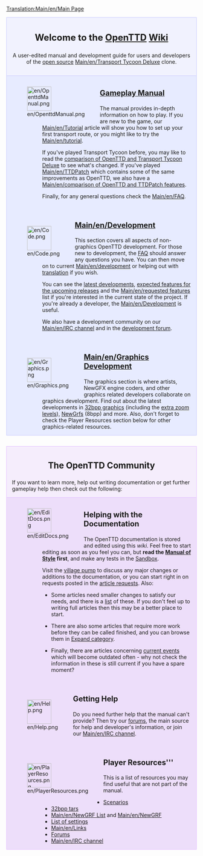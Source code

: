 {{en/Translation|origin= Main Page
|from  = en
|to    = lb
|Percentage =0
}}
[[Translation:Main/en/Main Page]]{{en/-}}
<div style="background-color: #f1f2fe; border: 1px solid #c7c8fe; margin: 0; padding: 1em 1em 1em 1em; text-align:center">
<div style="font-size:1.7em; font-weight:bold">Welcome to the <span class="plainlinks">[http://www.openttd.org/ OpenTTD]</span> [http://www.wikipedia.org/wiki/wiki Wiki]</div>
A user-edited manual and development guide for users and developers of the [http://www.opensource.org/ open source] [[Main/en/Transport Tycoon Deluxe]] clone.
</div>
<div style="background-color: #E7EBFF; border: 1px solid #c7c8fe; border-top:none; padding: 1em 1em 0em 1em; margin-bottom:2em">
<div style="float:left">[[File:en/OpenttdManual.png|64px]]</div>
<div style="margin-left:80px; margin-bottom:4em">
<div style="font-size:1.4em; font-weight:bold">[[Main/en/OpenTTD|Gameplay Manual]]</div>
The manual provides in-depth information on how to play.  If you are new to the game, our [[Main/en/Tutorial]] article will show you how to set up your first transport route, or you might like to try the [[Main/en/tutorial]]. 

If you've played Transport Tycoon before, you may like to read the [[Main/en/Changes from TTD|comparison of OpenTTD and Transport Tycoon Deluxe]] to see what's changed. If you've played [[Main/en/TTDPatch]] which contains some of the same improvements as OpenTTD, we also have a [[Main/en/comparison of OpenTTD and TTDPatch features]].

Finally, for any general questions check the [[Main/en/FAQ]].
</div>

<div style="float:left">[[File:en/Code.png|64px]]</div>
<div style="margin-left:80px; margin-bottom:4em">
<div style="font-size:1.4em; font-weight:bold">[[Main/en/Development]]</div>
This section covers all aspects of non-graphics OpenTTD development. For those new to development, the [[Main/en/FAQ development|FAQ]] should answer any questions you have.  You can then move on to current [[Main/en/development]] or helping out with [[Main/en/Internationalization|translation]] if you wish. 

You can see the [[Main/en/Recent and Current Developments|latest developments]], [[Main/en/roadmap|expected features for the upcoming releases]] and the [[Main/en/requested features]] list if you're interested in the current state of the project. If you're already a developer, the [[Main/en/Development]] is useful.

We also have a development community on our [[Main/en/IRC channel]] and in the [http://www.tt-forums.net/viewforum.php?f=33 development forum].
</div>

<div style="float:left">[[File:en/Graphics.png|64px]]</div>
<div style="margin-left:80px; margin-bottom:1em; min-height:64px">
<div style="font-size:1.4em; font-weight:bold">[[Main/en/Graphics Development]]</div>
The graphics section is where artists, NewGFX engine coders, and other graphics related developers collaborate on graphics development. Find out about the latest developments in [[Main/en/32bit Graphics Development|32bpp graphics]] (including the [[Main/en/Playing with 32 bpp graphics|extra zoom levels]]), [[Main/en/NewGRF|NewGrfs]] (8bpp) and more. Also, don't forget to check the Player Resources section below for other graphics-related resources.
</div>

</div>

<div style="background-color: #F5EDFC; border: 1px solid #E1BBFF; margin: 0; padding: 1em 1em 0em 1em;">
<div style="font-size:1.6em; font-weight:bold; text-align:center">The OpenTTD Community</div>
If you want to learn more, help out writing documentation or get further gameplay help then check out the following:
</div>

<div style="background-color: #EDDEFA; border: 1px solid #E1BBFF; border-top:none; padding: 1em 1em 0em 1em;">

<div style="float:left">[[File:en/EditDocs.png|64px]]</div>
<div style="margin-left:80px; margin-bottom:4em">
<div style="font-size:1.4em; font-weight:bold">Helping with the Documentation</div>
The OpenTTD documentation is stored and edited using this <em>wiki</em>. Feel free to start editing as soon as you feel you can, but '''read the [[Main/en/Manual of Style|Manual of Style]] first''', and make any tests in the [[Main/en/Sandbox|Sandbox]].  

Visit the [[Main/en/Village Pump|village pump]] to discuss any major changes or additions to the documentation, or you can start right in on requests posted in the [[Main/en/Requested Articles|article requests]]. Also:

*Some articles need smaller changes to satisfy our needs, and there is a [[Category/en/To do|list]] of these.  If you don't feel up to writing full articles then this may be a better place to start. 

*There are also some articles that require more work before they can be called finished, and you can browse them in [[Category/en/Articles to be expanded|Expand category]]. 

*Finally, there are articles concerning [[Category/en/Current events|current events]] which will become outdated often - why not check the information in these is still current if you have a spare moment?
</div>

<div style="float:left">[[File:en/Help.png|64px]]</div>
<div style="margin-left:80px; margin-bottom:4em">
<div style="font-size:1.4em; font-weight:bold">Getting Help</div>
Do you need further help that the manual can't provide? Then try our [http://www.tt-forums.net/viewforum.php?f=55 forums], the main source for help and developer's information, or join our [[Main/en/IRC channel]].
</div>

<div style="float:left">[[File:en/PlayerResources.png|64px]]</div>
<div style="margin-left:80px; margin-bottom:1em">
<div style="font-size:1.4em; font-weight:bold">Player Resources'''</div>
This is a list of resources you may find useful that are not part of the manual.
*[[Main/en/List of player-made scenarios|Scenarios]]
*[[Main/en/List of downloadable 32 bpp tars|32bpp tars]]
*[[Main/en/NewGRF List]] and [[Main/en/NewGRF]]
*[[Main/en/Advanced Settings|List of settings]]
*[[Main/en/Links]]
*[http://www.tt-forums.net/viewforum.php?f=55 Forums]
*[[Main/en/IRC channel]]
</div>
</div>